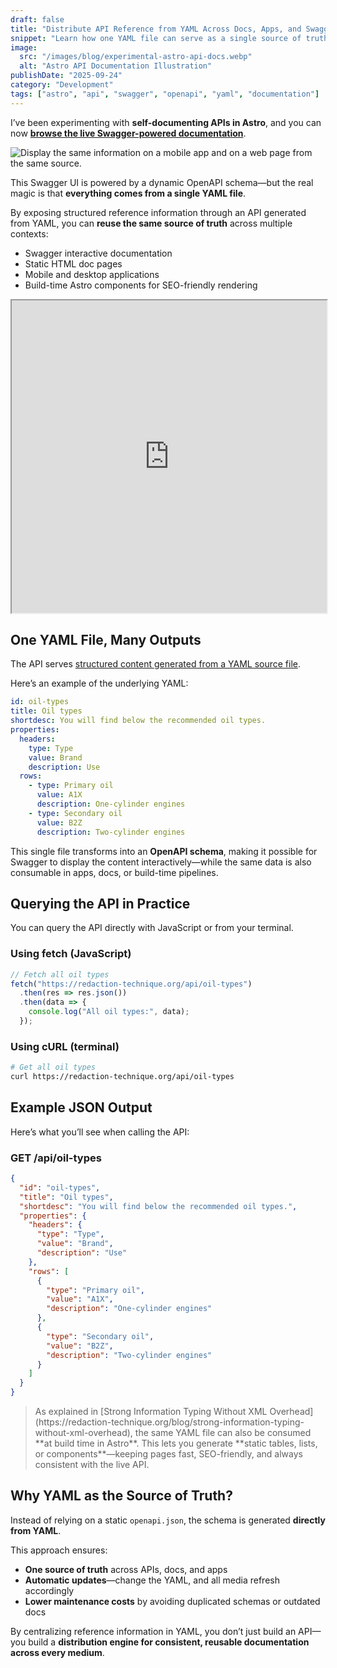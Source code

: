 ```yaml
---
draft: false
title: "Distribute API Reference from YAML Across Docs, Apps, and Swagger"
snippet: "Learn how one YAML file can serve as a single source of truth for APIs, powering Swagger docs, HTML documentation, and even mobile apps."
image:
  src: "/images/blog/experimental-astro-api-docs.webp"
  alt: "Astro API Documentation Illustration"
publishDate: "2025-09-24"
category: "Development"
tags: ["astro", "api", "swagger", "openapi", "yaml", "documentation"]
---
```


I’ve been experimenting with **self-documenting APIs in Astro**, and you can now [**browse the live Swagger-powered documentation**](https://redaction-technique.org/docs).

![Display the same information on a mobile app and on a web page from the same source.](/images/blog/experimental-astro-api-docs-large.webp)

This Swagger UI is powered by a dynamic OpenAPI schema—but the real magic is that **everything comes from a single YAML file**.  

By exposing structured reference information through an API generated from YAML, you can **reuse the same source of truth** across multiple contexts:  

- Swagger interactive documentation  
- Static HTML doc pages  
- Mobile and desktop applications  
- Build-time Astro components for SEO-friendly rendering  

<iframe
  title="Redaction Technique Documentation"
  src="https://redaction-technique.org/docs"
  width="100%"
  height="500"
  style={{ border: 'none' }}
  loading="lazy"
></iframe>

## One YAML File, Many Outputs

The API serves [structured content generated from a YAML source file](https://redaction-technique.org/api/oil-types).  

Here’s an example of the underlying YAML:

```yaml
id: oil-types
title: Oil types
shortdesc: You will find below the recommended oil types.
properties:
  headers:
    type: Type
    value: Brand
    description: Use
  rows:
    - type: Primary oil
      value: A1X
      description: One-cylinder engines
    - type: Secondary oil
      value: B2Z
      description: Two-cylinder engines
````

This single file transforms into an **OpenAPI schema**, making it possible for Swagger to display the content interactively—while the same data is also consumable in apps, docs, or build-time pipelines.

## Querying the API in Practice

You can query the API directly with JavaScript or from your terminal.

### Using fetch (JavaScript)

```ts
// Fetch all oil types
fetch("https://redaction-technique.org/api/oil-types")
  .then(res => res.json())
  .then(data => {
    console.log("All oil types:", data);
  });
```

### Using cURL (terminal)

```bash
# Get all oil types
curl https://redaction-technique.org/api/oil-types
```

## Example JSON Output

Here’s what you’ll see when calling the API:

### GET /api/oil-types

```json
{
  "id": "oil-types",
  "title": "Oil types",
  "shortdesc": "You will find below the recommended oil types.",
  "properties": {
    "headers": {
      "type": "Type",
      "value": "Brand",
      "description": "Use"
    },
    "rows": [
      {
        "type": "Primary oil",
        "value": "A1X",
        "description": "One-cylinder engines"
      },
      {
        "type": "Secondary oil",
        "value": "B2Z",
        "description": "Two-cylinder engines"
      }
    ]
  }
}
```

<blockquote>
As explained in [Strong Information Typing Without XML Overhead](https://redaction-technique.org/blog/strong-information-typing-without-xml-overhead), the same YAML file can also be consumed **at build time in Astro**.  
This lets you generate **static tables, lists, or components**—keeping pages fast, SEO-friendly, and always consistent with the live API.
</blockquote>

## Why YAML as the Source of Truth?

Instead of relying on a static `openapi.json`, the schema is generated **directly from YAML**.

This approach ensures:

* **One source of truth** across APIs, docs, and apps
* **Automatic updates**—change the YAML, and all media refresh accordingly
* **Lower maintenance costs** by avoiding duplicated schemas or outdated docs

By centralizing reference information in YAML, you don’t just build an API—you build a **distribution engine for consistent, reusable documentation across every medium**.
